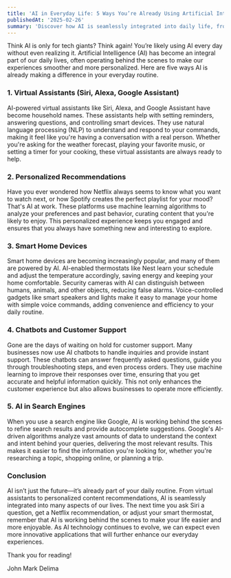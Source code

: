 ```yaml
---
title: 'AI in Everyday Life: 5 Ways You’re Already Using Artificial Intelligence'
publishedAt: '2025-02-26'
summary: 'Discover how AI is seamlessly integrated into daily life, from virtual assistants to personalized content recommendations.'
---
```


Think AI is only for tech giants? Think again! You’re likely using AI every day without even realizing it. Artificial Intelligence (AI) has become an integral part of our daily lives, often operating behind the scenes to make our experiences smoother and more personalized. Here are five ways AI is already making a difference in your everyday routine.

### 1. Virtual Assistants (Siri, Alexa, Google Assistant)

AI-powered virtual assistants like Siri, Alexa, and Google Assistant have become household names. These assistants help with setting reminders, answering questions, and controlling smart devices. They use natural language processing (NLP) to understand and respond to your commands, making it feel like you're having a conversation with a real person. Whether you're asking for the weather forecast, playing your favorite music, or setting a timer for your cooking, these virtual assistants are always ready to help.

### 2. Personalized Recommendations

Have you ever wondered how Netflix always seems to know what you want to watch next, or how Spotify creates the perfect playlist for your mood? That's AI at work. These platforms use machine learning algorithms to analyze your preferences and past behavior, curating content that you're likely to enjoy. This personalized experience keeps you engaged and ensures that you always have something new and interesting to explore.

### 3. Smart Home Devices

Smart home devices are becoming increasingly popular, and many of them are powered by AI. AI-enabled thermostats like Nest learn your schedule and adjust the temperature accordingly, saving energy and keeping your home comfortable. Security cameras with AI can distinguish between humans, animals, and other objects, reducing false alarms. Voice-controlled gadgets like smart speakers and lights make it easy to manage your home with simple voice commands, adding convenience and efficiency to your daily routine.

### 4. Chatbots and Customer Support

Gone are the days of waiting on hold for customer support. Many businesses now use AI chatbots to handle inquiries and provide instant support. These chatbots can answer frequently asked questions, guide you through troubleshooting steps, and even process orders. They use machine learning to improve their responses over time, ensuring that you get accurate and helpful information quickly. This not only enhances the customer experience but also allows businesses to operate more efficiently.

### 5. AI in Search Engines

When you use a search engine like Google, AI is working behind the scenes to refine search results and provide autocomplete suggestions. Google's AI-driven algorithms analyze vast amounts of data to understand the context and intent behind your queries, delivering the most relevant results. This makes it easier to find the information you're looking for, whether you're researching a topic, shopping online, or planning a trip.

### Conclusion

AI isn’t just the future—it’s already part of your daily routine. From virtual assistants to personalized content recommendations, AI is seamlessly integrated into many aspects of our lives. The next time you ask Siri a question, get a Netflix recommendation, or adjust your smart thermostat, remember that AI is working behind the scenes to make your life easier and more enjoyable. As AI technology continues to evolve, we can expect even more innovative applications that will further enhance our everyday experiences.

Thank you for reading!

John Mark Delima
